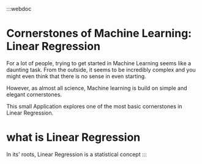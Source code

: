 :::webdoc 
# Cornerstones of Machine Learning: Linear Regression

For a lot of people, trying to get started in Machine Learning seems like a daunting task. 
From the outside, it seems to be incredibly complex and you might even think that there is no sense in 
even starting. 

However, as almost all science, Machine learning is build on simple and elegant cornerstones.

This small Application explores one of the most basic cornerstones in Linear Regression. 

# what is Linear Regression

In its' roots, Linear Regression is a statistical concept
:::



<div className="gridLayout"> 
    <ScatterPlot />
    <SurfacePlot />
</div>